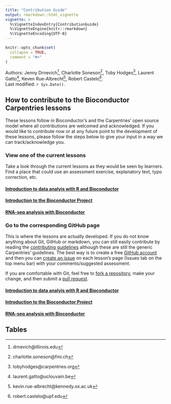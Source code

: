 ```yaml
---
title: "Contribution Guide"
output: rmarkdown::html_vignette
vignette: >
  %\VignetteIndexEntry{ContributionGuide}
  %\VignetteEngine{knitr::rmarkdown}
  %\VignetteEncoding{UTF-8}
---
```



```r
knitr::opts_chunk$set(
  collapse = TRUE,
  comment = "#>"
)
```


Authors:
    Jenny Drnevich^[drnevich@illinois.edu],
    Charlotte Soneson^[charlotte.soneson@fmi.ch],
    Toby Hodges^[tobyhodges@carpentries.org],
    Laurent Gatto^[laurent.gatto@uclouvain.be],
    Keven Rue-Albrecht^[kevin.rue-albrecht@kennedy.ox.ac.uk],
    Robert Castelo^[robert.castelo@upf.edu].
    <br/>
Last modified: `r Sys.Date()`.

## How to contribute to the Bioconductor Carpentries lessons

These lessons follow in Bioconductor's and the Carpentries' open source model where all contributions are welcomed and acknowledged. If you would like to contribute now or at any future point to the development of these lessons, please follow the steps below to give your input in a way we can track/acknowledge you.

### View one of the current lessons

Take a look through the current lessons as they would be seen by learners. Find a place that could use an assessment exercise, explanatory text, typo correction, etc. 

#### [Introduction to data analyis with R and Bioconductor](https://carpentries-incubator.github.io/bioc-intro/)

#### [Introduction to the Bioconductor Project](https://carpentries-incubator.github.io/bioc-project/)

#### [RNA-seq analysis with Bioconductor](https://carpentries-incubator.github.io/bioc-rnaseq/)


### Go to the corresponding GitHub page

This is where the lessons are actually developed. If you do not know anything about Git, GitHub or markdown, you can still easily contribute by reading the [contributing guidelines](https://github.com/carpentries-incubator/bioc-intro/blob/f628a82bb53838a5c7fb790b380ec710c2531224/CONTRIBUTING.md) although these are still the generic Carpentries' guidelines. The best way is to create a free [GitHub account](https://github.com/join) and then you can [create an issue](https://guides.github.com/features/issues/) on each lesson's page (Issues tab on the top menu bar) with your comments/suggested assessment. 

If you are comfortable with Git, feel free to [fork a repository](https://docs.github.com/en/get-started/quickstart/fork-a-repo), make your change, and then submit a [pull request](https://docs.github.com/en/github/collaborating-with-pull-requests/proposing-changes-to-your-work-with-pull-requests/about-pull-requests). 


#### [Introduction to data analyis with R and Bioconductor](https://github.com/carpentries-incubator/bioc-intro)

#### [Introduction to the Bioconductor Project](https://github.com/carpentries-incubator/bioc-project)

#### [RNA-seq analysis with Bioconductor](https://github.com/carpentries-incubator/bioc-rnaseq/)



## Tables


